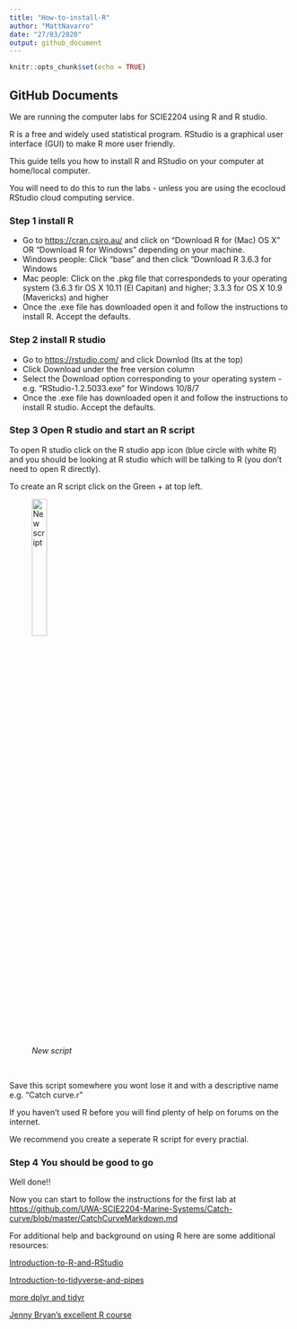 ```yaml
---
title: "How-to-install-R"
author: "MattNavarro"
date: "27/03/2020"
output: github_document
---
```


```r
knitr::opts_chunk$set(echo = TRUE)
```

## GitHub Documents

We are running the computer labs for SCIE2204 using R and R studio. 

R is a free and widely used statistical program. RStudio is a graphical user interface (GUI) to make R more user friendly. 

This guide tells you how to install R and RStudio on your computer at home/local computer. 

You will need to do this to run the labs - unless you are using the ecocloud RStudio cloud computing service.


### Step 1 install R

- Go to <https://cran.csiro.au/> and click on "Download R for (Mac) OS X" OR "Download R for Windows" depending on your machine.
- Windows people: Click "base" and then click "Download R 3.6.3 for Windows
- Mac people: Click on the .pkg file that correspondeds to your operating system (3.6.3 fir OS X 10.11 (El Capitan) and higher; 3.3.3 for OS X 10.9 (Mavericks) and higher
- Once the .exe file has downloaded open it and follow the instructions to install R. Accept the defaults. 

### Step 2 install R studio

- Go to <https://rstudio.com/> and click Downlod (Its at the top)
- Click Download under the free version column
- Select the Download option corresponding to your operating system - e.g. "RStudio-1.2.5033.exe" for Windows 10/8/7
- Once the .exe file has downloaded open it and follow the instructions to install R studio. Accept the defaults. 

### Step 3 Open R studio and start an R script

To open R studio click on the R studio app icon (blue circle with white R) and you should be looking at R studio which will be talking to R (you don't need to open R directly).

To create an R script click on the Green + at top left.
</br>

![*New script*](figure/New script.PNG){ width=25% }

</br>


Save this script somewhere you wont lose it and with a descriptive name e.g. "Catch curve.r"

If you haven't used R before you will find plenty of help on forums on the internet.

We recommend you create a seperate R script for every practial.


### Step 4 You should be good to go

Well done!!

Now you can start to follow the instructions for the first lab at <https://github.com/UWA-SCIE2204-Marine-Systems/Catch-curve/blob/master/CatchCurveMarkdown.md> 



For additional help and background on using R here are some additional resources:

[Introduction-to-R-and-RStudio](https://github.com/UWA-SBS-Intro-to-R-RStudio-Tidyverse/Introduction-to-R-and-RStudio/blob/master/Introduction-to-R-and-RStudio.md)

[Introduction-to-tidyverse-and-pipes](https://github.com/UWA-SBS-Intro-to-R-RStudio-Tidyverse/Introduction-to-tidyverse-and-pipes/blob/master/Using-tidyverse-and-pipes.md)

[more dplyr and tidyr](https://jules32.github.io/2016-07-12-Oxford/dplyr_tidyr/)

[Jenny Bryan's excellent R course](https://stat545.com/)





